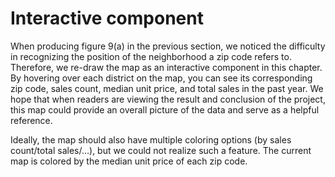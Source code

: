 # Interactive component

When producing figure 9(a) in the previous section, we noticed the difficulty in recognizing the position of the neighborhood a zip code refers to. Therefore, we re-draw the map as an interactive component in this chapter. By hovering over each district on the map, you can see its corresponding zip code, sales count, median unit price, and total sales in the past year. We hope that when readers are viewing the result and conclusion of the project, this map could provide an overall picture of the data and serve as a helpful reference.

Ideally, the map should also have multiple coloring options (by sales count/total sales/...), but we could not realize such a feature. The current map is colored by the median unit price of each zip code. 

  <meta charset="utf-8">
  <title>NYC Property sales Map</title>
  <link rel="stylesheet" href="http://cdn.leafletjs.com/leaflet-0.6.4/leaflet.css" />
  <style>
    #map {
      height: 580px;
      margin: 0 auto;
      position: relative;
      max-width: 1400px;
    }

    .info {
      padding: 6px 8px;
      font: 14px/16px Arial, Helvetica, sans-serif;
      background: white;
      background: rgba(255,255,255,0.8);
      box-shadow: 0 0 15px rgba(0,0,0,0.2);
      border-radius: 5px;
    }

    .legend {
      text-align: left;
      line-height: 18px;
      color: #555;
    }
    .legend i {
      width: 18px;
      height: 18px;
      float: left;
      margin-right: 8px;
      opacity: 0.7;
    }
  </style>
  <div id="map"></div>
  <script src="http://cdn.leafletjs.com/leaflet-0.6.4/leaflet.js"></script>
  <script src="https://d3js.org/d3.v6.js"></script>
  <script type="text/javascript" src="data/data_processed.geojson"></script>
  <script type="text/javascript" >
    // var sales = L.marker([0,0], {opacity: 0})
    // var total = L.marker([0,0], {opacity: 0})
    // var mid = L.marker([0,0], {opacity: 0})
    //var d = JSON.parse(salesdata)
    function loadJSON(callback) {   
      var xobj = new XMLHttpRequest();
          xobj.overrideMimeType("application/json");
      xobj.open('GET', 'data/sales.json', true); // Replace 'my_data' with the path to your file
      xobj.onreadystatechange = function () {
            if (xobj.readyState == 4 && xobj.status == "200") {
              // Required use of an anonymous callback as .open will NOT return a value but simply returns undefined in asynchronous mode
              callback(xobj.responseText);
            }
      };
      xobj.send(null);  
    }

    function init() {
     loadJSON(function(response) {
      // Parse JSON string into object
        var sales = JSON.parse(response);
        return sales
     });
    }
    var salesdata = init()
    console.log(salesdata)

    var map = L.map('map', {
      zoomControl: false,
      // layers: [sales, total, mid]
    }).setView([40.7587, -73.96305], 12);

    L.tileLayer('https://{s}.tile.openstreetmap.org/{z}/{x}/{y}.png', {
      maxZoom: 20,
      attribution: '&copy; <a href="https://www.openstreetmap.org/copyright">OpenStreetMap</a> contributors'
    }).addTo(map);

    // control that shows state info on hover
    var info = L.control({position: 'topleft'});

    info.onAdd = function (map) {
      this._div = L.DomUtil.create('div', 'info');
      this.update();
      return this._div;
    };

    info.update = function(props) {
      if (props !== undefined) {
        var name = props.PO_NAME
        var postalCode = props.postalCode;
        var sales = props.count
        var total = props.amount
        var mid = props.median_unit
      }

      this._div.innerHTML = '<h4>NYC Poperty Sales Data</h4>' +  (props ?
        '<b>' + name + '</b><br />' + 'Zipcode: '+postalCode 
        +'</b><br />' + 'Sales Count: ' + sales +'</b><br />' + 'Median unit price: '+ mid +'</b><br />' + 'Total Sales: '+ total
        : 'Select a borough <br> and Hover over a Zipcode');
    };

    info.addTo(map);

    var overlays = {};

    L.control.layers({},overlays).addTo(map);

    var zoom = L.control.zoom({position: 'topright'});
    zoom.addTo(map);
    
    var popup = L.popup();

    function getColor(p) {
      return p > 8000  ? '#67000d' :
             p > 2000  ? '#ef3b2c' :
             p > 1000 ? '#fb6a4a' :
             p > 500 ? '#fc9272' :
             p > 200 ? '#fcbba1' :
             p > 100 ? '#fee0d2' :'#FFF5F0';
    }

    function style(feature) {
      return {
        weight: 3,
        opacity: 1.0,
        color: 'white',
        dashArray: '4',
        fillOpacity: 0.9,
        fillColor: getColor(feature.properties.median_unit) 

      };
    }

    function highlightFeature(e) {
      var layer = e.target;
      layer.setStyle({
        weight: 100,
        color: '',
        dashArray: '',
        fillOpacity: 1
      });
      if (!L.Browser.ie && !L.Browser.opera) {
        layer.bringToFront();
      }
      info.update(layer.feature.properties);
    }
    var geojson;

    function resetHighlight(e) {
      geojson.resetStyle(e.target);
      info.update();
    }

    function zoomToFeature(e) {
      map.fitBounds(e.target.getBounds());
    }

    function onEachFeature(feature, layer) {
      layer.on({
        mouseover: highlightFeature,
        mouseout: resetHighlight,
        click: zoomToFeature
      });
    }

    geojson = L.geoJson(nycdata, {
      style: style, 
      onEachFeature: onEachFeature
    }).addTo(map);
    
    var legend = L.control({position: 'bottomleft'});

    legend.onAdd = function (map) {

      var div = L.DomUtil.create('div', 'info legend'),
        grades = [0, 100, 200, 500, 1000, 2000, 10000],
        labels = ["median unit price"],
        from, to;

      for (var i = 0; i < grades.length; i++) {
        from = grades[i];
        to = grades[i + 1];

        labels.push(
          '<i style="background:' + getColor(from + 1) + '"></i> ' +
          from + (to ? '&ndash;' + to : '+'));
      }

      div.innerHTML = labels.join('<br>');
      return div;
    };

    legend.addTo(map);

    // Handle overlay events
    map.on({
      overlayadd: function(e) {
        geojson.setStyle(style);
      },
      overlayremove: function(e) {
        geojson.setStyle(style);
      }
    });

  </script>